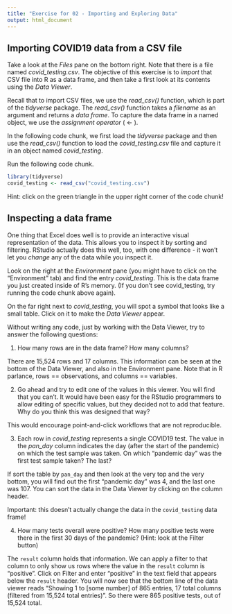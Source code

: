 ```yaml
---
title: "Exercise for 02 - Importing and Exploring Data"
output: html_document
---
```


## Importing COVID19 data from a CSV file

Take a look at the *Files* pane on the bottom right. Note that there is a file named *covid_testing.csv*. The objective of this exercise is to *import* that CSV file into R as a data frame, and then take a first look at its contents using the *Data Viewer*.

Recall that to import CSV files, we use the *read_csv()* function, which is part of the *tidyverse* package. The *read_csv()* function takes a *filename* as an argument and returns a *data frame*. To capture the data frame in a named object, we use the *assignment operator* ( <- ).

In the following code chunk, we first load the *tidyverse* package and then use the *read_csv()* function to load the *covid_testing.csv* file and capture it in an object named *covid_testing*. 

Run the following code chunk.


```r
library(tidyverse)
covid_testing <- read_csv("covid_testing.csv")
```

Hint: click on the green triangle in the upper right corner of the code chunk!


## Inspecting a data frame

One thing that Excel does well is to provide an interactive visual representation of the data. This allows you to inspect it by sorting and filtering. RStudio actually does this well, too, with one difference - it won't let you *change* any of the data while you inspect it.

Look on the right at the *Environment* pane (you might have to click on the "Environment" tab) and find the entry *covid_testing*. This is the data frame you just created inside of R's memory. (If you don't see covid_testing, try running the code chunk above again).

On the far right next to *covid_testing*, you will spot a symbol that looks like a small table. Click on it to make the *Data Viewer* appear.

Without writing any code, just by working with the Data Viewer, try to answer the following questions:

  1. How many rows are in the data frame? How many columns?
  
  There are 15,524 rows and 17 columns. This information can be seen at the bottom of the Data Viewer, and also in the Environment pane. Note that in R parlance, rows == observations, and columns == variables.
  
  2. Go ahead and try to edit one of the values in this viewer. You will find that you can't. It would have been easy for the RStudio programmers to allow editing of specific values, but they decided not to add that feature. Why do you think this was designed that way?

  This would encourage point-and-click workflows that are not reproducible.

  3. Each row in *covid_testing* represents a single COVID19 test. The value in the *pan_day* column indicates the day (after the start of the pandemic) on which the test sample was taken. On which "pandemic day" was the first test sample taken? The last?

  If sort the table by `pan_day` and then look at the very top and the very bottom, you will find out the first "pandemic day" was 4, and the last one was 107. You can sort the data in the Data Viewer by clicking on the column header.
  
  Important: this doesn't actually change the data in the `covid_testing` data frame! 

  4. How many tests overall were positive? How many positive tests were there in the first 30 days of the pandemic? (Hint: look at the Filter button)
  
  The `result` column holds that information. We can apply a filter to that column to only show us rows where the value in the `result` column is "positive". Click on Filter and enter "positive" in the text field that appears below the `result` header. You will now see that the bottom line of the data viewer reads "Showing 1 to [some number] of 865 entries, 17 total columns (filtered from 15,524 total entries)". So there were 865 positive tests, out of 15,524 total.
